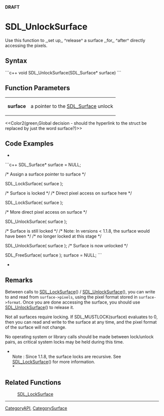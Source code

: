 <!-- pragma section-numbers off -->
<!-- pragma disable-camelcase -->
'''DRAFT'''

= SDL_UnlockSurface =
Use this function to ,,set up,, ^release^ a surface ,,for,, ^after^ directly accessing the pixels.


== Syntax ==
```c++
void SDL_UnlockSurface(SDL_Surface* surface)
```

== Function Parameters ==
{|
|'''surface'''
|a pointer to the [[SDL_Surface]] unlock
|}
<<Color2(green,Global decision - should the hyperlink to the struct be replaced by just the word surface?)>>

== Code Examples ==
*
```c++
SDL_Surface* surface = NULL;

/* Assign a surface pointer to surface */

SDL_LockSurface( surface );

/* Surface is locked */
/* Direct pixel access on surface here */

SDL_LockSurface( surface );

/* More direct pixel access on surface */

SDL_UnlockSurface( surface );

/* Surface is still locked */
/* Note: In versions < 1.1.8, the surface would have been */
/* no longer locked at this stage                         */

SDL_UnlockSurface( surface );
/* Surface is now unlocked */

SDL_FreeSurface( surface );
surface = NULL;
```
*

== Remarks ==
Between calls to [[SDL_LockSurface]]() / [[SDL_UnlockSurface]](), you can write to and read from <code>surface->pixels</code>, using the pixel format stored in <code>surface->format</code>. Once you are done accessing the surface, you should use [[SDL_UnlockSurface]]() to release it.

Not all surfaces require locking. If SDL_MUSTLOCK(surface) evaluates to 0, then you can read and write to the surface at any time, and the pixel format of the surface will not change.

No operating system or library calls should be made between lock/unlock pairs, as critical system locks may be held during this time. 

*<br/>Note : Since 1.1.8, the surface locks are recursive. See [[SDL_LockSurface]]() for more information. <br/>*

== Related Functions ==
:[[SDL_LockSurface]]

----
[[CategoryAPI]], [[CategorySurface]]
